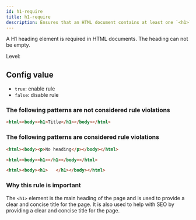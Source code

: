 ```yaml
---
id: h1-require
title: h1-require
description: Ensures that an HTML document contains at least one `<h1>` element for proper document structure and accessibility.
---
```



A H1 heading element is required in HTML documents. The heading can not be empty.

Level: <Badge text="Warning" variant="caution" />

## Config value

- `true`: enable rule
- `false`: disable rule

### The following patterns are **not** considered rule violations

```html
<html><body><h1>Title</h1></body></html>
```

### The following patterns are considered rule violations

```html
<html><body><p>No heading</p></body></html>
```

```html
<html><body><h1></h1></body></html>
```

```html
<html><body><h1>   </h1></body></html>
```

### Why this rule is important

The `<h1>` element is the main heading of the page and is used to provide a clear and concise title for the page. It is also used to help with SEO by providing a clear and concise title for the page.
